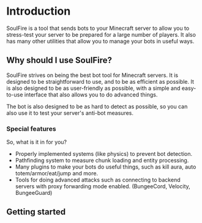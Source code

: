 # Introduction

SoulFire is a tool
that sends bots to your Minecraft server to allow you to stress-test your server
to be prepared for a large number of players.
It also has many other utilities that allow you to manage your bots in useful ways.

## Why should I use SoulFire?

SoulFire strives on being the best bot tool for Minecraft servers.
It is designed to be straightforward to use, and to be as efficient as possible.
It is also designed to be as user-friendly as possible,
with a simple and easy-to-use interface that also allows you to do advanced things.

The bot is also designed to be as hard to detect as possible,
so you can also use it to test your server's anti-bot measures.

### Special features

So, what is it in for you?

* Properly implemented systems (like physics) to prevent bot detection.
* Pathfinding system to measure chunk loading and entity processing.
* Many plugins to make your bots do useful things, such as kill aura, auto totem/armor/eat/jump and more.
* Tools for doing advanced attacks such as connecting to backend servers with proxy forwarding mode enabled. (BungeeCord, Velocity, BungeeGuard)

## Getting started


<div className="mt-4">
  <Cards.Card arrow title="Install SoulFire" href="/docs/installation">
  </Cards.Card>
</div>
